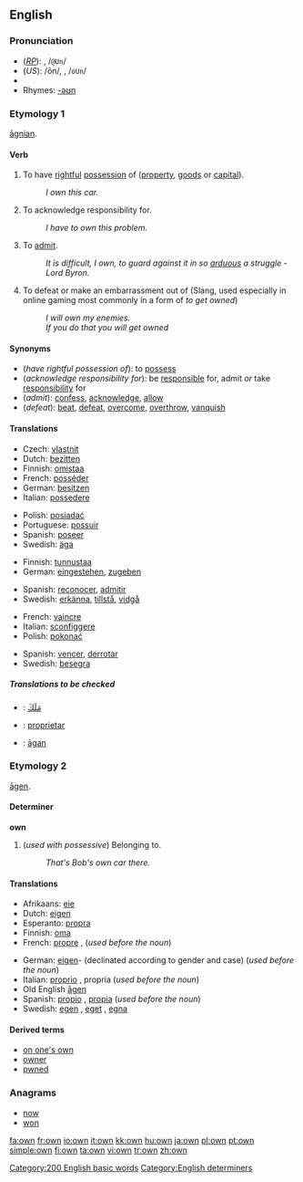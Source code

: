 ==English==

{{rank|most|where|those|104|own|old|came|men}}

===Pronunciation===
*(''[[RP]]''): {{IPA|/əʊn/}}, /<tt>@Un</tt>/
*(''US''): /ōn/, {{IPA|/oʊn/}}, /<tt>oUn</tt>/
*{{audio|en-us-own.ogg|Audio (US)}}
*Rhymes: [[Rhymes:English:-əʊn|-əʊn]]

===Etymology 1===
{{wikipedia}}
{{OE.}} [[agnian|āgnian]].

====Verb====
{{en-verb}}

# {{transitive}} To have [[rightful]] [[possession]] of ([[property]], [[goods]] or [[capital]]).
#: ''I own this car.''
# {{transitive}} To acknowledge responsibility for.
#: ''I have to own this problem.''
# {{transitive}} To [[admit]].
#: ''It is difficult, I own, to guard against it in so [[arduous]] a struggle - Lord Byron.''
# {{transitive}} To defeat or make an embarrassment out of (Slang, used especially in online gaming most commonly in a form of ''to get owned'')
#: ''I will own my enemies.''
#: ''If you do that you will get owned''

====Synonyms====

*(''have rightful possession of''): to [[possess]]
*(''acknowledge responsibility for''): be [[responsible]] for, admit ''or'' take [[responsibility]] for
*(''admit''): [[confess]], [[acknowledge]], [[allow]]
*(''defeat''): [[beat]], [[defeat]], [[overcome]], [[overthrow]], [[vanquish]]

====Translations====
{{rfc-level|Translations at L3+ (AutoFormat would have corrected level of Synonyms)}}
{{trans-top|have rightful possession of}}
*Czech: [[vlastnit]]
*Dutch: [[bezitten]]
*Finnish: [[omistaa]]
*French: [[posséder]]
*German: [[besitzen]]
*Italian: [[possedere]]
{{trans-mid}}
*Polish: [[posiadać]]
*Portuguese: [[possuir]]
*Spanish: [[poseer]]
*Swedish: [[äga]]
{{trans-bottom}}

{{trans-top|acknowledge responsibility for}}
*Finnish: [[tunnustaa]]
*German: [[eingestehen]], [[zugeben]]
{{trans-mid}}
*Spanish: [[reconocer]], [[admitir]]
*Swedish: [[erkänna]], [[tillstå]], [[vidgå]]
{{trans-bottom}}

{{trans-top|defeat}}
*French: [[vaincre]]
*Italian: [[sconfiggere]]
*Polish: [[pokonać]]
{{trans-mid}}
*Spanish: [[vencer]], [[derrotar]]
*Swedish: [[besegra]]
{{trans-bottom}}

=====Translations to be checked=====
<!--Remove this section once all of the translations below have been moved into
the tables above.-->
{{checktrans}}

*{{ttbc|Arabic}}: [[مَلَكَ]]
*{{ttbc|Ido}}: [[proprietar]]
*{{ttbc|Old English}}: [[agan|āgan]]

===Etymology 2===
{{OE.}} [[agen|āgen]].

====Determiner====
'''own'''

# (''used with possessive'') Belonging to.
#: ''That's Bob's own car there.''

====Translations====
{{top}}
*Afrikaans: [[eie]]
*Dutch: [[eigen]]
*Esperanto: [[propra]]
*Finnish: [[oma]]
*French: [[propre]] {{m}}, {{f}} (''used before the noun'')
{{mid}}
*German: [[eigen]]- (declinated according to gender and case) (''used before the noun'')
*Italian: [[proprio]] {{m}}, propria {{f}} (''used before the noun'')
*Old English [[agen|āgen]]
*Spanish: [[propio]] {{m}}, [[propia]] {{f}} (''used before the noun'')
*Swedish: [[egen]] {{c}}, [[eget]] {{n}}, [[egna]] {{p}}
{{bottom}}

====Derived terms====
*[[on one's own]]
*[[owner]]
*[[pwned]]<!--sic-->

===Anagrams===
*[[now]]
*[[won]]

[[Category:200 English basic words]]
[[Category:English determiners]]

[[fa:own]]
[[fr:own]]
[[io:own]]
[[it:own]]
[[kk:own]]
[[hu:own]]
[[ja:own]]
[[pl:own]]
[[pt:own]]
[[simple:own]]
[[fi:own]]
[[ta:own]]
[[vi:own]]
[[tr:own]]
[[zh:own]]